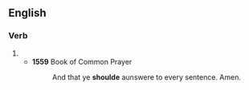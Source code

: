 ==English==

===Verb===
{{head|en|verb form}}

# {{obsolete spelling of|en|should}}
#* '''1559''' Book of Common Prayer
#*: And that ye '''shoulde''' aunswere to every sentence. Amen.